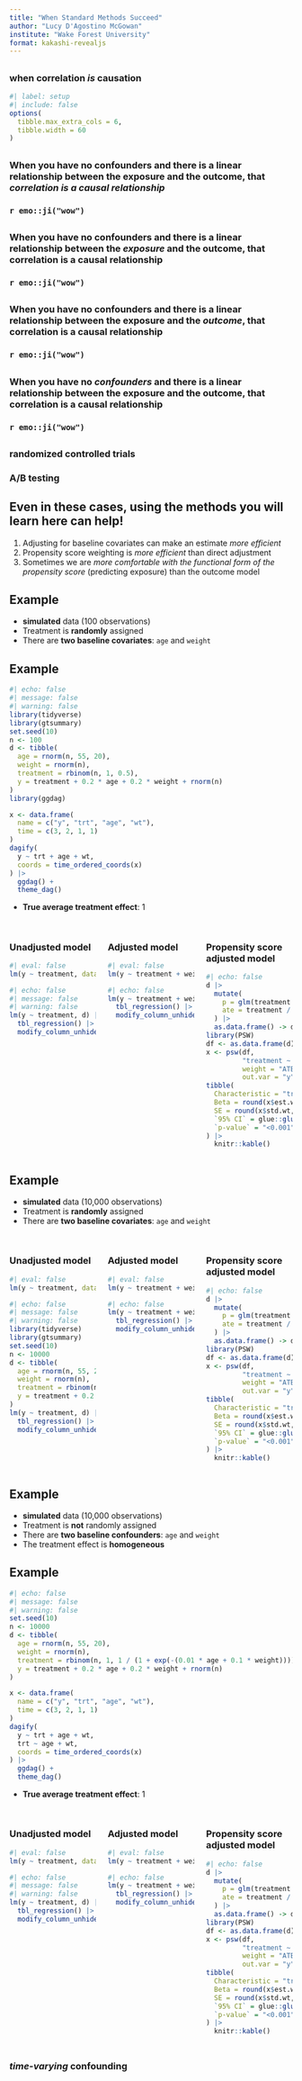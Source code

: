 ```yaml
---
title: "When Standard Methods Succeed"
author: "Lucy D'Agostino McGowan"
institute: "Wake Forest University"
format: kakashi-revealjs
---
```


## {background-color="#23373B" .center .large}

### when correlation *is* causation

```r
#| label: setup
#| include: false
options(
  tibble.max_extra_cols = 6, 
  tibble.width = 60
)
```

## {background-color="#23373B" .center}

### When you have no confounders and there is a linear relationship between the exposure and the outcome, that *correlation is a causal relationship*

### `r emo::ji("wow")`

## {background-color="#23373B" .center}

### When you have no confounders and there is a linear relationship between the *exposure* and the outcome, that correlation is a causal relationship

### `r emo::ji("wow")`

## {background-color="#23373B" .center}

### When you have no confounders and there is a linear relationship between the exposure and the *outcome*, that correlation is a causal relationship

### `r emo::ji("wow")`

## {background-color="#23373B" .center}

### When you have no *confounders* and there is a linear relationship between the exposure and the outcome, that correlation is a causal relationship
### `r emo::ji("wow")`

## {background-color="#23373B" .center}

### randomized controlled trials
### A/B testing

## Even in these cases, using the methods you will learn here can help! {background-color="#23373B"} 

1. Adjusting for baseline covariates can make an estimate *more efficient*
1. Propensity score weighting is *more efficient* than direct adjustment
1. Sometimes we are *more comfortable with the functional form of the propensity score* (predicting exposure) than the outcome model


## Example

* **simulated** data (100 observations)  
* Treatment is **randomly** assigned 
* There are **two baseline covariates**: `age` and `weight`

## Example

```r
#| echo: false
#| message: false
#| warning: false
library(tidyverse)
library(gtsummary)
set.seed(10)
n <- 100
d <- tibble(
  age = rnorm(n, 55, 20),
  weight = rnorm(n),
  treatment = rbinom(n, 1, 0.5),
  y = treatment + 0.2 * age + 0.2 * weight + rnorm(n)
)
library(ggdag)

x <- data.frame(
  name = c("y", "trt", "age", "wt"), 
  time = c(3, 2, 1, 1)
)
dagify(
  y ~ trt + age + wt,
  coords = time_ordered_coords(x)
) |> 
  ggdag() +
  theme_dag()
```

* **True average treatment effect**: 1


## {.tiny}

:::: {.columns}

::: {.column width="33%" .fragment}
### Unadjusted model

```r
#| eval: false
lm(y ~ treatment, data = data)
```

```r
#| echo: false
#| message: false
#| warning: false
lm(y ~ treatment, d) |>
  tbl_regression() |>
  modify_column_unhide(column = std.error)
```

:::

::: {.column width="33%" .fragment}
### Adjusted model

```r
#| eval: false
lm(y ~ treatment + weight + age, data = data)
```

```r
#| echo: false
lm(y ~ treatment + weight + age, data = d) |>
  tbl_regression() |>
  modify_column_unhide(column = std.error)
```
:::

::: {.column width="33%" .fragment}
### Propensity score adjusted model

```r
#| echo: false
d |>
  mutate(
    p = glm(treatment ~ weight + age, data = d) |> predict(type = "response"),
    ate = treatment / p + (1 - treatment) / (1 - p)
  ) |>
  as.data.frame() -> d
library(PSW)
df <- as.data.frame(d)
x <- psw(df, 
         "treatment ~ weight + age", 
         weight = "ATE", wt = TRUE,
         out.var = "y")
tibble(
  Characteristic = "treatment",
  Beta = round(x$est.wt, 1),
  SE = round(x$std.wt, 3),
  `95% CI` = glue::glue("{round(x$est.wt - 1.96 * x$std.wt, 1)}, {round(x$est.wt + 1.96 * x$std.wt, 1)}"),
  `p-value` = "<0.001"
) |>
  knitr::kable()
```

:::
::::

## Example

* **simulated** data (10,000 observations)  
* Treatment is **randomly** assigned 
* There are **two baseline covariates**: `age` and `weight`

## {.tiny}

:::: {.columns}

::: {.column width="33%" .fragment}
### Unadjusted model

```r
#| eval: false
lm(y ~ treatment, data = data)
```

```r
#| echo: false
#| message: false
#| warning: false
library(tidyverse)
library(gtsummary)
set.seed(10)
n <- 10000
d <- tibble(
  age = rnorm(n, 55, 20),
  weight = rnorm(n),
  treatment = rbinom(n, 1, 0.5),
  y = treatment + 0.2 * age + 0.2 * weight + rnorm(n)
)
lm(y ~ treatment, d) |>
  tbl_regression() |>
  modify_column_unhide(column = std.error)
```
:::


::: {.column width="33%" .fragment}
### Adjusted model

```r
#| eval: false
lm(y ~ treatment + weight + age, data = data)
```

```r
#| echo: false
lm(y ~ treatment + weight + age, data = d) |>
  tbl_regression() |>
  modify_column_unhide(column = std.error)
```
:::

::: {.column width="33%" .fragment}
### Propensity score adjusted model

```r
#| echo: false
d |>
  mutate(
    p = glm(treatment ~ weight + age, data = d) |> predict(type = "response"),
    ate = treatment / p + (1 - treatment) / (1 - p)
  ) |>
  as.data.frame() -> d
library(PSW)
df <- as.data.frame(d)
x <- psw(df, 
         "treatment ~ weight + age", 
         weight = "ATE", wt = TRUE,
         out.var = "y")
tibble(
  Characteristic = "treatment",
  Beta = round(x$est.wt, 1),
  SE = round(x$std.wt, 3),
  `95% CI` = glue::glue("{round(x$est.wt - 1.96 * x$std.wt, 1)}, {round(x$est.wt + 1.96 * x$std.wt, 1)}"),
  `p-value` = "<0.001"
) |>
  knitr::kable()
```

:::
::::

## Example

* **simulated** data (10,000 observations)  
* Treatment is **not** randomly assigned 
* There are **two baseline confounders**: `age` and `weight`
* The treatment effect is **homogeneous**

## Example

```r
#| echo: false
#| message: false
#| warning: false
set.seed(10)
n <- 10000
d <- tibble(
  age = rnorm(n, 55, 20),
  weight = rnorm(n),
  treatment = rbinom(n, 1, 1 / (1 + exp(-(0.01 * age + 0.1 * weight)))),
  y = treatment + 0.2 * age + 0.2 * weight + rnorm(n)
)

x <- data.frame(
  name = c("y", "trt", "age", "wt"), 
  time = c(3, 2, 1, 1)
)
dagify(
  y ~ trt + age + wt,
  trt ~ age + wt,
  coords = time_ordered_coords(x)
) |> 
  ggdag() + 
  theme_dag()
```

* **True average treatment effect**: 1

## {.tiny}

:::: {.columns}

::: {.column width="33%" .fragment}
### Unadjusted model

```r
#| eval: false
lm(y ~ treatment, data = data)
```

```r
#| echo: false
#| message: false
#| warning: false
lm(y ~ treatment, d) |>
  tbl_regression() |>
  modify_column_unhide(column = std.error)
```
:::


::: {.column width="33%" .fragment}
### Adjusted model

```r
#| eval: false
lm(y ~ treatment + weight + age, data = data)
```

```r
#| echo: false
lm(y ~ treatment + weight + age, data = d) |>
  tbl_regression() |>
  modify_column_unhide(column = std.error)
```
:::

::: {.column width="33%" .fragment}
### Propensity score adjusted model

```r
#| echo: false
d |>
  mutate(
    p = glm(treatment ~ weight + age, data = d) |> predict(type = "response"),
    ate = treatment / p + (1 - treatment) / (1 - p)
  ) |>
  as.data.frame() -> d
library(PSW)
df <- as.data.frame(d)
x <- psw(df, 
         "treatment ~ weight + age", 
         weight = "ATE", wt = TRUE,
         out.var = "y")
tibble(
  Characteristic = "treatment",
  Beta = round(x$est.wt, 1),
  SE = round(x$std.wt, 3),
  `95% CI` = glue::glue("{round(x$est.wt - 1.96 * x$std.wt, 1)}, {round(x$est.wt + 1.96 * x$std.wt, 1)}"),
  `p-value` = "<0.001"
) |>
  knitr::kable()
```

:::
::::

## {background-color="#23373B" .center}

### *time-varying* confounding

